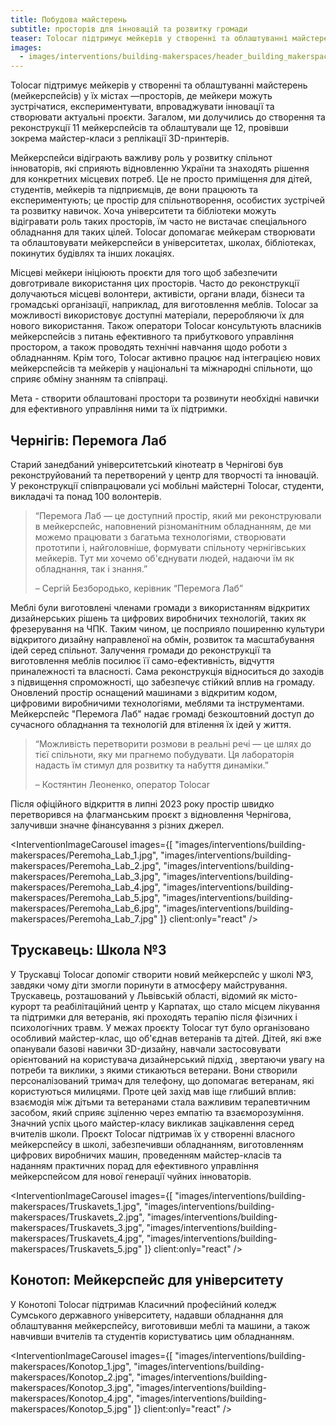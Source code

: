 ```yaml
---
title: Побудова майстерень
subtitle: просторів для інновацій та розвитку громади
teaser: Tolocar підтримує мейкерів у створенні та облаштуванні майстерень (мейкерспейсів) у їх містах —просторів, де мейкери можуть зустрічатися, експериментувати, впроваджувати інновації та створювати актуальні проєкти. Загалом, ми долучились до створення та реконструкції 11 мейкерспейсів та облаштували ще 12, провівши зокрема майстер-класи з реплікації 3D-принтерів.
images:
  - images/interventions/building-makerspaces/header_building_makerspaces.jpg
---
```


Tolocar підтримує мейкерів у створенні та облаштуванні майстерень (мейкерспейсів) у їх містах —просторів, де мейкери можуть зустрічатися, експериментувати, впроваджувати інновації та створювати актуальні проєкти. Загалом, ми долучились до створення та реконструкції 11 мейкерспейсів та облаштували ще 12, провівши зокрема майстер-класи з реплікації 3D-принтерів.

Мейкерспейси відіграють важливу роль у розвитку спільнот інноваторів, які сприяють відновленню України та знаходять рішення для конкретних місцевих потреб. Це не просто приміщення для дітей, студентів, мейкерів та підприємців, де вони працюють та експериментують; це простір для спільнотворення, особистих зустрічей та розвитку навичок. Хоча університети та бібліотеки можуть відігравати роль таких просторів, їм часто не вистачає спеціального обладнання для таких цілей. Tolocar допомагає мейкерам створювати та облаштовувати мейкерспейси в університетах, школах, бібліотеках, покинутих будівлях та інших локаціях.

Місцеві мейкери ініціюють проєкти для того щоб забезпечити довготривале використання цих просторів. Часто до реконструкції долучаються місцеві волонтери, активісти, органи влади, бізнеси та громадські організації, наприклад, для виготовлення меблів. Tolocar за можливості використовує доступні матеріали, переробляючи їх для нового використання. Також оператори Tolocar консультують власників мейкерспейсів з питань ефективного та прибуткового управління простором, а також проводять технічні навчання щодо роботи з обладнанням. Крім того, Tolocar активно працює над інтеграцією нових мейкерспейсів та мейкерів у національні та міжнародні спільноти, що сприяє обміну знанням та співпраці.

Мета -  створити облаштовані простори та розвинути необхідні навички для ефективного управління ними та їх підтримки.

## Чернігів: Перемога Лаб
Старий занедбаний університетський кінотеатр в Чернігові був реконструйований та перетворений у центр для творчості та інновацій. У реконструкції співпрацювали усі мобільні майстерні Tolocar, студенти, викладачі та понад 100 волонтерів. 

> “Перемога Лаб — це доступний простір, який ми реконструювали в мейкерспейс, наповнений різноманітним обладнанням, де ми можемо працювати з багатьма технологіями, створювати прототипи і, найголовніше, формувати спільноту чернігівських мейкерів. Тут ми хочемо об'єднувати людей, надаючи їм як обладнання, так і знання.”
> 
> – Сергій Безбородько, керівник “Перемога Лаб”

Меблі були виготовлені членами громади з використанням відкритих дизайнерських рішень та цифрових виробничих технологій, таких як фрезерування на ЧПК. Таким чином, це посприяло поширенню культури відкритого дизайну направленої на обмін, розвиток та масштабування ідей серед спільнот. Залучення громади до реконструкції та виготовлення меблів посилює її само-ефективність, відчуття приналежності та власності. Сама реконструкція відноситься до заходів з підвищення спроможності, що забезпечує стійкий вплив на громаду. Оновлений простір оснащений машинами з відкритим кодом, цифровими виробничими технологіями, меблями та інструментами. Мейкерспейс "Перемога Лаб" надає громаді безкоштовний доступ до сучасного обладнання та технологій для втілення їх ідей у життя.

> “Можливість перетворити розмови в реальні речі — це шлях до тієї спільноти, яку ми прагнемо побудувати. Ця лабораторія надасть їм стимул для розвитку та набуття динаміки.”
> 
> – Костянтин Леоненко, оператор Tolocar

Після офіційного відкриття в липні 2023 року простір швидко перетворився на флагманським проєкт з відновлення Чернігова, залучивши значне фінансування з різних джерел.


<InterventionImageCarousel
  images={[
    "images/interventions/building-makerspaces/Peremoha_Lab_1.jpg",
    "images/interventions/building-makerspaces/Peremoha_Lab_2.jpg",
    "images/interventions/building-makerspaces/Peremoha_Lab_3.jpg",
    "images/interventions/building-makerspaces/Peremoha_Lab_4.jpg",
    "images/interventions/building-makerspaces/Peremoha_Lab_5.jpg",
    "images/interventions/building-makerspaces/Peremoha_Lab_6.jpg",
    "images/interventions/building-makerspaces/Peremoha_Lab_7.jpg"
  ]}
  client:only="react"
/>


## Трускавець: Школа №3
У Трускавці Tolocar допоміг створити новий мейкерспейс у школі №3, завдяки чому діти змогли поринути в атмосферу майстрування. Трускавець, розташований у Львівській області, відомий як місто-курорт та реабілітаційний центр у Карпатах, що стало місцем лікування та підтримки для ветеранів, які проходять терапію після фізичних і психологічних травм. У межах проєкту Tolocar тут було організовано особливий майстер-клас, що об'єднав ветеранів та дітей. Дітей, які вже опанували базові навички 3D-дизайну, навчали застосовувати орієнтований на користувача дизайнерський підхід , звертаючи увагу на потреби та виклики, з якими стикаються ветерани. Вони створили персоналізований тримач для телефону, що допомагає ветеранам, які користуються милицями. Проте цей захід мав іще глибший вплив: взаємодія між дітьми та ветеранами стала важливим терапевтичним засобом, який сприяє зціленню через емпатію та взаєморозуміння. Значний успіх цього майстер-класу викликав зацікавлення серед вчителів школи. Проєкт Tolocar підтримав їх у створенні власного мейкерспейсу в школі, забезпечивши обладнанням, виготовленням цифрових виробничих машин, проведенням майстер-класів та наданням практичних порад для ефективного управління мейкерспейсом для нової генерації чуйних інноваторів.

<InterventionImageCarousel
  images={[
    "images/interventions/building-makerspaces/Truskavets_1.jpg",
    "images/interventions/building-makerspaces/Truskavets_2.jpg",
    "images/interventions/building-makerspaces/Truskavets_3.jpg",
    "images/interventions/building-makerspaces/Truskavets_4.jpg",
    "images/interventions/building-makerspaces/Truskavets_5.jpg"
  ]}
  client:only="react"
/>

## Конотоп: Мейкерспейс для університету
У Конотопі Tolocar підтримав Класичний професійний коледж Сумського державного університету, надавши обладнання для облаштування мейкерспейсу, виготовивши меблі та машини, а також навчивши вчителів та студентів користуватись цим обладнанням. 

<InterventionImageCarousel
  images={[
    "images/interventions/building-makerspaces/Konotop_1.jpg",
    "images/interventions/building-makerspaces/Konotop_2.jpg",
    "images/interventions/building-makerspaces/Konotop_3.jpg",
    "images/interventions/building-makerspaces/Konotop_4.jpg",
    "images/interventions/building-makerspaces/Konotop_5.jpg"
  ]}
  client:only="react"
/>
